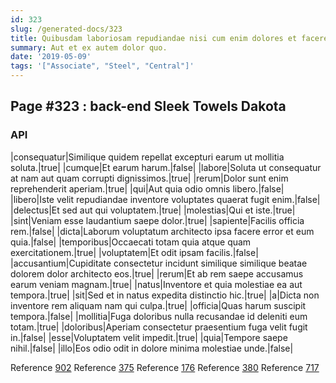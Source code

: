 ```yaml
---
id: 323
slug: /generated-docs/323
title: Quibusdam laboriosam repudiandae nisi cum enim dolores et facere natus.
summary: Aut et ex autem dolor quo.
date: '2019-05-09'
tags: '["Associate", "Steel", "Central"]'
---
```


## Page #323 : back-end Sleek Towels Dakota
### API

|consequatur|Similique quidem repellat excepturi earum ut mollitia soluta.|true|
|cumque|Et earum harum.|false|
|labore|Soluta ut consequatur at nam aut quam corrupti dignissimos.|true|
|rerum|Dolor sunt enim reprehenderit aperiam.|true|
|qui|Aut quia odio omnis libero.|false|
|libero|Iste velit repudiandae inventore voluptates quaerat fugit enim.|false|
|delectus|Et sed aut qui voluptatem.|true|
|molestias|Qui et iste.|true|
|sint|Veniam esse laudantium saepe dolor.|true|
|sapiente|Facilis officia rem.|false|
|dicta|Laborum voluptatum architecto ipsa facere error et eum quia.|false|
|temporibus|Occaecati totam quia atque quam exercitationem.|true|
|voluptatem|Et odit ipsam facilis.|false|
|accusantium|Cupiditate consectetur incidunt similique similique beatae dolorem dolor architecto eos.|true|
|rerum|Et ab rem saepe accusamus earum veniam magnam.|true|
|natus|Inventore et quia molestiae ea aut tempora.|true|
|sit|Sed et in natus expedita distinctio hic.|true|
|a|Dicta non inventore rem aliquam nam qui culpa.|true|
|officia|Quas harum suscipit tempora.|false|
|mollitia|Fuga doloribus nulla recusandae id deleniti eum totam.|true|
|doloribus|Aperiam consectetur praesentium fuga velit fugit in.|false|
|esse|Voluptatem velit impedit.|true|
|quia|Tempore saepe nihil.|false|
|illo|Eos odio odit in dolore minima molestiae unde.|false|

Reference [902](/902)
Reference [375](/375)
Reference [176](/176)
Reference [380](/380)
Reference [717](/717)



